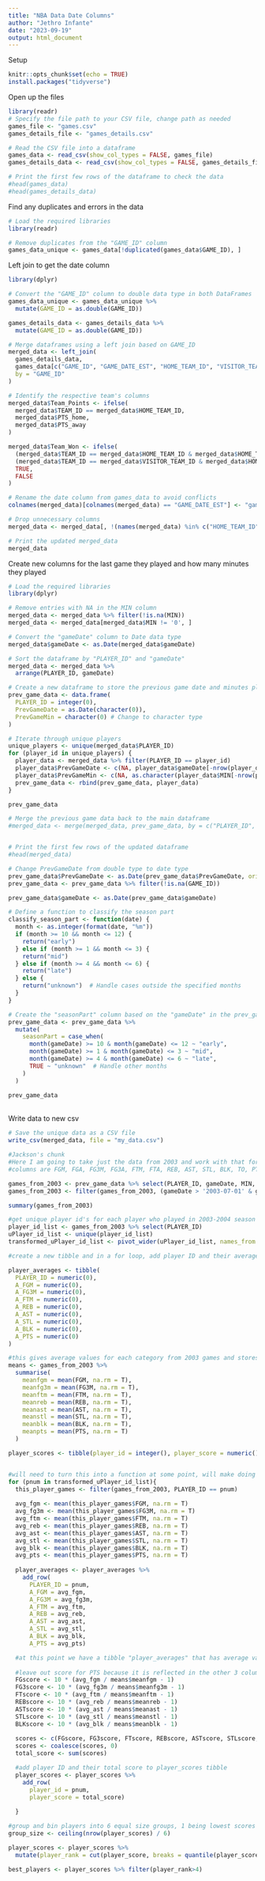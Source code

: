 ---
title: "NBA Data Date Columns"
author: "Jethro Infante"
date: "2023-09-19"
output: html_document
---

Setup

```{r setup, include=FALSE}
knitr::opts_chunk$set(echo = TRUE)
install.packages("tidyverse")
```

Open up the files

```{r}
library(readr)
# Specify the file path to your CSV file, change path as needed
games_file <- "games.csv"
games_details_file <- "games_details.csv" 

# Read the CSV file into a dataframe
games_data <- read_csv(show_col_types = FALSE, games_file)
games_details_data <- read_csv(show_col_types = FALSE, games_details_file)

# Print the first few rows of the dataframe to check the data
#head(games_data)
#head(games_details_data)
```

Find any duplicates and errors in the data

```{r}
# Load the required libraries
library(readr)

# Remove duplicates from the "GAME_ID" column
games_data_unique <- games_data[!duplicated(games_data$GAME_ID), ]
```

Left join to get the date column

```{r}
library(dplyr)

# Convert the "GAME_ID" column to double data type in both DataFrames
games_data_unique <- games_data_unique %>%
  mutate(GAME_ID = as.double(GAME_ID))

games_details_data <- games_details_data %>%
  mutate(GAME_ID = as.double(GAME_ID))

# Merge dataframes using a left join based on GAME_ID
merged_data <- left_join(
  games_details_data,
  games_data[c("GAME_ID", "GAME_DATE_EST", "HOME_TEAM_ID", "VISITOR_TEAM_ID", "PTS_home", "PTS_away", "HOME_TEAM_WINS")],
  by = "GAME_ID"
)

# Identify the respective team's columns
merged_data$Team_Points <- ifelse(
  merged_data$TEAM_ID == merged_data$HOME_TEAM_ID,
  merged_data$PTS_home,
  merged_data$PTS_away
)

merged_data$Team_Won <- ifelse(
  (merged_data$TEAM_ID == merged_data$HOME_TEAM_ID & merged_data$HOME_TEAM_WINS == 1) |
  (merged_data$TEAM_ID == merged_data$VISITOR_TEAM_ID & merged_data$HOME_TEAM_WINS == 0),
  TRUE,
  FALSE
)

# Rename the date column from games_data to avoid conflicts
colnames(merged_data)[colnames(merged_data) == "GAME_DATE_EST"] <- "gameDate"

# Drop unnecessary columns
merged_data <- merged_data[, !(names(merged_data) %in% c("HOME_TEAM_ID", "VISITOR_TEAM_ID", "PTS_home", "PTS_away", "HOME_TEAM_WINS", "NICKNAME", "START_POSITION", "COMMENT"))]

# Print the updated merged_data
merged_data
```

Create new columns for the last game they played and how many minutes they played

```{r}
# Load the required libraries
library(dplyr)

# Remove entries with NA in the MIN column
merged_data <- merged_data %>% filter(!is.na(MIN))
merged_data <- merged_data[merged_data$MIN != '0', ]

# Convert the "gameDate" column to Date data type
merged_data$gameDate <- as.Date(merged_data$gameDate)

# Sort the dataframe by "PLAYER_ID" and "gameDate"
merged_data <- merged_data %>%
  arrange(PLAYER_ID, gameDate)

# Create a new dataframe to store the previous game date and minutes played
prev_game_data <- data.frame(
  PLAYER_ID = integer(0),
  PrevGameDate = as.Date(character(0)),
  PrevGameMin = character(0) # Change to character type
)

# Iterate through unique players
unique_players <- unique(merged_data$PLAYER_ID)
for (player_id in unique_players) {
  player_data <- merged_data %>% filter(PLAYER_ID == player_id)
  player_data$PrevGameDate <- c(NA, player_data$gameDate[-nrow(player_data)])
  player_data$PrevGameMin <- c(NA, as.character(player_data$MIN[-nrow(player_data)])) # Convert to character
  prev_game_data <- rbind(prev_game_data, player_data)
}

prev_game_data

# Merge the previous game data back to the main dataframe
#merged_data <- merge(merged_data, prev_game_data, by = c("PLAYER_ID", "gameDate"), all.x = TRUE)


# Print the first few rows of the updated dataframe
#head(merged_data)
```

```{r}
# Change PrevGameDate from double type to date type
prev_game_data$PrevGameDate <- as.Date(prev_game_data$PrevGameDate, origin = "1970-01-01")
prev_game_data <- prev_game_data %>% filter(!is.na(GAME_ID))

prev_game_data$gameDate <- as.Date(prev_game_data$gameDate)

# Define a function to classify the season part
classify_season_part <- function(date) {
  month <- as.integer(format(date, "%m"))
  if (month >= 10 && month <= 12) {
    return("early")
  } else if (month >= 1 && month <= 3) {
    return("mid")
  } else if (month >= 4 && month <= 6) {
    return("late")
  } else {
    return("unknown")  # Handle cases outside the specified months
  }
}

# Create the "seasonPart" column based on the "gameDate" in the prev_game_data dataframe
prev_game_data <- prev_game_data %>%
  mutate(
    seasonPart = case_when(
      month(gameDate) >= 10 & month(gameDate) <= 12 ~ "early",
      month(gameDate) >= 1 & month(gameDate) <= 3 ~ "mid",
      month(gameDate) >= 4 & month(gameDate) <= 6 ~ "late",
      TRUE ~ "unknown"  # Handle other months
    )
  )

prev_game_data
```

\
Write data to new csv

```{r}
# Save the unique data as a CSV file
write_csv(merged_data, file = "my_data.csv")
```

```{r}
#Jackson's chunk
#Here I am going to take just the data from 2003 and work with that for now. 
#columns are FGM, FGA, FG3M, FG3A, FTM, FTA, REB, AST, STL, BLK, TO, PTS

games_from_2003 <- prev_game_data %>% select(PLAYER_ID, gameDate, MIN, FGM, FGA, FG3M, FG3A, FTM, FTA, REB, AST, STL, BLK, TO, PTS) 
games_from_2003 <- filter(games_from_2003, (gameDate > '2003-07-01' & gameDate < '2004-06-30') & MIN > 0:01)

summary(games_from_2003)

#get unique player id's for each player who played in 2003-2004 season
player_id_list <- games_from_2003 %>% select(PLAYER_ID)
uPlayer_id_list <- unique(player_id_list)
transformed_uPlayer_id_list <- pivot_wider(uPlayer_id_list, names_from = PLAYER_ID, values_from = PLAYER_ID)

#create a new tibble and in a for loop, add player ID and their average in important categories to a row in the tibble

player_averages <- tibble(
  PLAYER_ID = numeric(0),
  A_FGM = numeric(0), 
  A_FG3M = numeric(0),
  A_FTM = numeric(0),
  A_REB = numeric(0),
  A_AST = numeric(0),
  A_STL = numeric(0),
  A_BLK = numeric(0), 
  A_PTS = numeric(0)
)

#this gives average values for each category from 2003 games and stores them in a tibble. 
means <- games_from_2003 %>%
  summarise(
    meanfgm = mean(FGM, na.rm = T),
    meanfg3m = mean(FG3M, na.rm = T),
    meanftm = mean(FTM, na.rm = T), 
    meanreb = mean(REB, na.rm = T),
    meanast = mean(AST, na.rm = T), 
    meanstl = mean(STL, na.rm = T),
    meanblk = mean(BLK, na.rm = T), 
    meanpts = mean(PTS, na.rm = T)
  )

player_scores <- tibble(player_id = integer(), player_score = numeric())


#will need to turn this into a function at some point, will make doing this for each year really easy
for (pnum in transformed_uPlayer_id_list){
  this_player_games <- filter(games_from_2003, PLAYER_ID == pnum)
  
  avg_fgm <- mean(this_player_games$FGM, na.rm = T)
  avg_fg3m <- mean(this_player_games$FG3M, na.rm = T)
  avg_ftm <- mean(this_player_games$FTM, na.rm = T)
  avg_reb <- mean(this_player_games$REB, na.rm = T)
  avg_ast <- mean(this_player_games$AST, na.rm = T)
  avg_stl <- mean(this_player_games$STL, na.rm = T)
  avg_blk <- mean(this_player_games$BLK, na.rm = T)
  avg_pts <- mean(this_player_games$PTS, na.rm = T)
  
  player_averages <- player_averages %>% 
    add_row(
      PLAYER_ID = pnum, 
      A_FGM = avg_fgm, 
      A_FG3M = avg_fg3m, 
      A_FTM = avg_ftm, 
      A_REB = avg_reb, 
      A_AST = avg_ast, 
      A_STL = avg_stl, 
      A_BLK = avg_blk, 
      A_PTS = avg_pts)

  #at this point we have a tibble "player_averages" that has average value in each column for each player in 2003.We now want to find "player rating" which will be calculated by percent better or worse than average in each category. 
  
  #leave out score for PTS because it is reflected in the other 3 columns, FGM, FG3M, FTM
  FGscore <- 10 * (avg_fgm / means$meanfgm - 1)
  FG3score <- 10 * (avg_fg3m / means$meanfg3m - 1)
  FTscore <- 10 * (avg_ftm / means$meanftm - 1)
  REBscore <- 10 * (avg_reb / means$meanreb - 1)
  ASTscore <- 10 * (avg_ast / means$meanast - 1)
  STLscore <- 10 * (avg_stl / means$meanstl - 1)
  BLKscore <- 10 * (avg_blk / means$meanblk - 1)
  
  scores <- c(FGscore, FG3score, FTscore, REBscore, ASTscore, STLscore, BLKscore)
  scores <- coalesce(scores, 0)
  total_score <- sum(scores)

  #add player ID and their total score to player_scores tibble
  player_scores <- player_scores %>%
    add_row(
      player_id = pnum, 
      player_score = total_score)
  
  }

#group and bin players into 6 equal size groups, 1 being lowest scores and 6 being highest.
group_size <- ceiling(nrow(player_scores) / 6)

player_scores <- player_scores %>% 
  mutate(player_rank = cut(player_score, breaks = quantile(player_score, probs = seq(0,1,length.out = 6)), labels = FALSE))

best_players <- player_scores %>% filter(player_rank>4)
```


